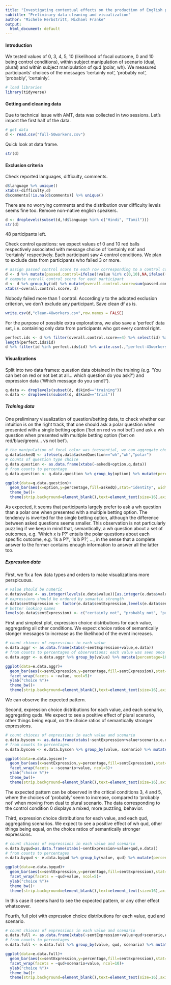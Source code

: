 ```yaml
---
title: "Investigating contextual effects on the production of English probability expressions"
subtitle: "Preliminary data cleaning and visualization"
author: "Michele Herbstritt, Michael Franke"
output:
  html_document: default
---
```


#### Introduction
We tested values of 0, 3, 4, 5, 10  (likelihood of focal outcome, 0 and 10 being control conditions), within subject manipulation of scenario (dual, plural) and within subject manipulation of qud (polar, wh). We measured participants' choices of the messages 'certainly not', 'probably not', 'probably', 'certainly'. 

```r
# load libraries
library(tidyverse)
```

#### Getting and cleaning data
Due to technical issue with AMT, data was collected in two sessions. Let's import the first half of the data.
```r
# get data
d <- read.csv("full-50workers.csv")
```

Quick look at data frame.
```r
str(d)
```

#### Exclusion criteria
Check reported languages, difficulty, comments.
```r
d$language %>% unique()
xtabs(~difficulty,d)
d$comments[!is.na(d$comments)] %>% unique()
```

There are no worrying comments and the distribution over difficulty levels seems fine too.
Remove non-native english speakers.
```r
d <- droplevels(subset(d,!d$language %in% c("Hindi", "Tamil")))
str(d)
```

48 participants left.

Check control questions: we expect values of 0 and 10 red balls respectively associated with message choice of 'certainly not' and 'certainly' respectively. Each participant saw 4 control conditions. We plan to exclude data from participants who failed 3 or more.
```r
# assign passed control score to each row corresponding to a control condition
d <- d %>% mutate(passed.control=ifelse(!value %in% c(0,10),NA,ifelse((value==0 & sentExpression != 'certNot') | (value==1 & sentExpression != 'cert'),0,1)))
# compute overall control score for each participant
d <- d %>% group_by(id) %>% mutate(overall.control.score=sum(passed.control, na.rm=TRUE))
xtabs(~overall.control.score, d)
```

Nobody failed more than 1 control. Accordingly to the adopted exclusion criterion, we don't exclude any participant.
Save clean df as is.
```r
write.csv(d,"clean-48workers.csv",row.names = FALSE)
```

For the purpose of possible extra explorations, we also save a 'perfect' data set, i.e. containing only data from participants who got every control right.
```r
perfect.ids <- d %>% filter(overall.control.score==4) %>% select(id) %>% unique()
length(perfect.ids$id)
d %>% filter(id %in% perfect.ids$id) %>% write.csv(.,"perfect-43workers.csv",row.names = FALSE)
```


#### Visualizations 
Split into two data frames: question data obtained in the training (e.g. 'You can bet on red or not bet at all... which question do you ask?') and expression data ('Which message do you send?').
```r
q.data <- droplevels(subset(d, d$kind=="training"))
e.data <- droplevels(subset(d, d$kind=="trial"))
```

##### Training data
One preliminary visualization of question/betting data, to check whether our intuition is on the right track, that one should ask a polar question when presented with a single betting option ('bet on red vs not bet') and ask a wh question when presented with multiple betting option ('bet on red/blue/green/... vs not bet').
```r
# the manipulation of focal color was inessential, we can aggregate choices of 'will it be black' and 'will it be red' in a single polar qud column
q.data$askedQ <- ifelse(q.data$askedQuestion=="wh","wh","polar")
# counts of question type choice
q.data.question <- as.data.frame(xtabs(~askedQ+option,q.data))
# from counts to percentage
q.data.question <- q.data.question %>% group_by(option) %>% mutate(percentage=100*Freq/sum(Freq))
```

```r
ggplot(data=q.data.question)+
  geom_bar(aes(x=option,y=percentage,fill=askedQ),stat="identity", width=.5, position="dodge")+
  theme_bw()+
  theme(strip.background=element_blank(),text=element_text(size=16),axis.text=element_text(size=10),legend.position="bottom")
```

As expected, it seems that participants largely prefer to ask a wh question than a polar one when presented with a multiple betting option. The tendency is inverted for the single betting option, although the difference between asked questions seems smaller. This observation is not particularly puzzling if we keep in mind that, semantically, a wh question about a set of outcomes, e.g. 'Which x is P?' entails the polar questions about each specific outcome, e.g. 'Is a P?', 'Is b P?', ..., in the sense that a complete answer to the former contains enough information to answer all the latter too.

##### Expression data
First, we fix a few data types and orders to make visualizations more perspicuous.
```r
# value should be numeric
e.data$value <- as.integer(levels(e.data$value))[as.integer(e.data$value)]
# expressions should be ordered by semantic strength
e.data$sentExpression <- factor(e.data$sentExpression,levels(e.data$sentExpression)[c(2, 4, 3, 1)])
# better looking names 
levels(e.data$sentExpression) <- c("certainly not", "probably not", "probably", "certainly")
```

First and simplest plot, expression choice distributions for each value, aggregating all other conditions. We expect choice ratios of semantically stonger messages to increase as the likelihood of the event increases.
```r
# count chioces of expressions in each value
e.data.aggr <- as.data.frame(xtabs(~sentExpression+value,e.data))
# from counts to percentages of observations; each value was seen once from every participant
e.data.aggr <- e.data.aggr %>% group_by(value) %>% mutate(percentage=100*Freq/sum(Freq))
```

```r
ggplot(data=e.data.aggr)+
  geom_bar(aes(x=sentExpression,y=percentage,fill=sentExpression),stat="identity")+
  facet_wrap(facets = ~value, ncol=5)+
  ylab("choice %")+
  theme_bw()+
  theme(strip.background=element_blank(),text=element_text(size=16),axis.text=element_text(size=10),axis.text.x = element_text(angle = 45, hjust = 1), legend.position="none")
```

We can observe the expected pattern.

Second, expression choice distributions for each value, and each scenario, aggregating quds. We expect to see a positive effect of plural scenario, other things being equal, on the choice ratios of semantically stronger expressions.
```r
# count chioces of expressions in each value and scenario
e.data.byscen <- as.data.frame(xtabs(~sentExpression+value+scenario,e.data))
# from counts to percentages
e.data.byscen <- e.data.byscen %>% group_by(value, scenario) %>% mutate(percentage=100*Freq/sum(Freq))
```

```r
ggplot(data=e.data.byscen)+
  geom_bar(aes(x=sentExpression,y=percentage,fill=sentExpression),stat="identity")+
  facet_wrap(facets = ~scenario+value, ncol=5)+
  ylab("choice %")+
  theme_bw()+
  theme(strip.background=element_blank(),text=element_text(size=16),axis.text=element_text(size=10),axis.text.x = element_text(angle = 45, hjust = 1), legend.position="none")
```

The expected pattern can be observed in the critical conditions 3, 4 and 5, where the choices of 'probably' seem to increase, compared to 'probably not' when moving from dual to plural scenario. The data corresponding to the control condition 0 displays a mixed, more puzzling, behavior.

Third, expression choice distributions for each value, and each qud, aggregating scenarios. We expect to see a positive effect of wh qud, other things being equal, on the choice ratios of semantically stronger expressions.
```r
# count chioces of expressions in each value and scenario
e.data.byqud=as.data.frame(xtabs(~sentExpression+value+qud,e.data))
# from counts to percentages
e.data.byqud <- e.data.byqud %>% group_by(value, qud) %>% mutate(percentage=100*Freq/sum(Freq))
```

```r
ggplot(data=e.data.byqud)+
  geom_bar(aes(x=sentExpression,y=percentage,fill=sentExpression),stat="identity")+
  facet_wrap(facets = ~qud+value, ncol=5)+
  ylab("choice %")+
  theme_bw()+
  theme(strip.background=element_blank(),text=element_text(size=16),axis.text=element_text(size=10),axis.text.x = element_text(angle = 45, hjust = 1), legend.position="none")
```

In this case it seems hard to see the expected pattern, or any other effect whatsoever.

Fourth, full plot with expression choice distributions for each value, qud and scenario.
```r
# count chioces of expressions in each value and scenario
e.data.full <- as.data.frame(xtabs(~sentExpression+value+qud+scenario,e.data))
# from counts to percentages
e.data.full <- e.data.full %>% group_by(value, qud, scenario) %>% mutate(percentage=100*Freq/sum(Freq))
```

```r
ggplot(data=e.data.full)+
  geom_bar(aes(x=sentExpression,y=percentage,fill=sentExpression),stat="identity")+
  facet_wrap(facets = ~qud+scenario+value, ncol=10)+
  ylab("choice %")+
  theme_bw()+
  theme(strip.background=element_blank(),text=element_text(size=16),axis.text=element_text(size=10),axis.text.x = element_text(angle = 45, hjust = 1), legend.position="none")
```